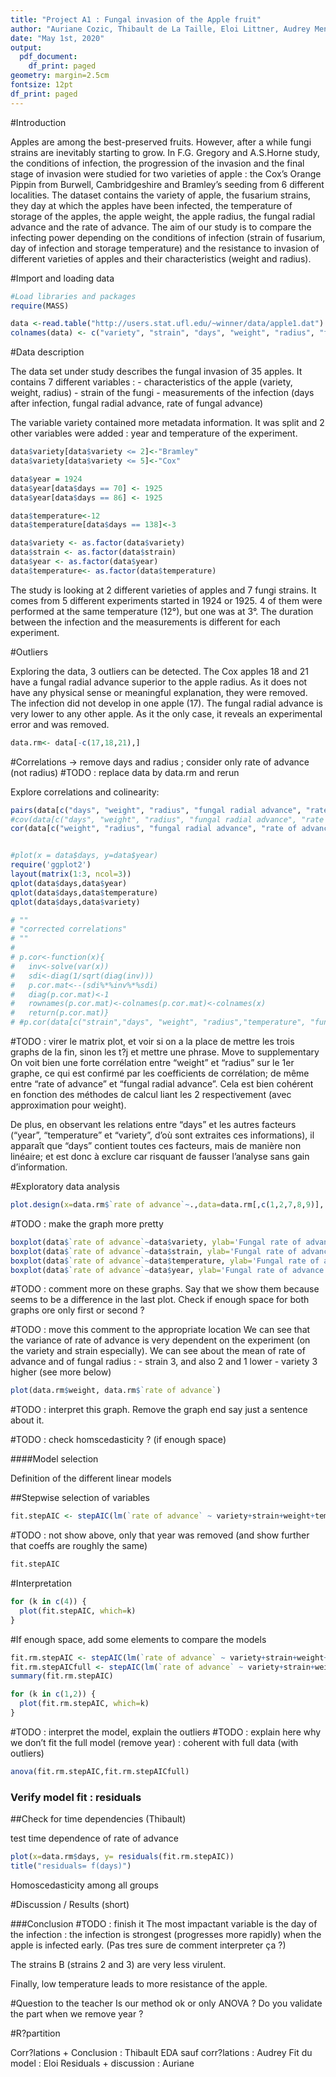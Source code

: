 ```yaml
---
title: "Project A1 : Fungal invasion of the Apple fruit"
author: "Auriane Cozic, Thibault de La Taille, Eloi Littner, Audrey Menaesse"
date: "May 1st, 2020"
output: 
  pdf_document:
    df_print: paged
geometry: margin=2.5cm
fontsize: 12pt
df_print: paged
---
```




#Introduction

Apples are among the best-preserved fruits. However, after a while fungi strains are inevitably starting to grow. In F.G. Gregory and A.S.Horne study, the conditions of infection, the progression of the invasion and the final stage of invasion were studied for two varieties of apple : the Cox’s Orange Pippin from Burwell, Cambridgeshire and Bramley’s seeding from 6 different localities. The dataset contains the variety of apple, the fusarium strains, they day at which the apples have been infected, the temperature of storage of the apples, the apple weight, the apple radius, the fungal radial advance and the rate of advance. The aim of our study is to compare the infecting power depending on the conditions of infection (strain of fusarium, day of infection and storage temperature) and the resistance to invasion of different varieties of apples and their characteristics (weight and radius).



#Import and loading data


```r
#Load libraries and packages
require(MASS)
```

```r
data <-read.table("http://users.stat.ufl.edu/~winner/data/apple1.dat")
colnames(data) <- c("variety", "strain", "days", "weight", "radius", "fungal radial advance", "rate of advance")
```

#Data description

The data set under study describes the fungal invasion of 35 apples. It contains 7 different variables :
  - characteristics of the apple (variety, weight, radius)
  - strain of the fungi
  - measurements of the infection (days after infection, fungal radial advance, rate of fungal advance)

The variable variety contained more metadata information. It was split and 2 other variables were added : year and temperature of the experiment.

```r
data$variety[data$variety <= 2]<-"Bramley"
data$variety[data$variety <= 5]<-"Cox"

data$year = 1924
data$year[data$days == 70] <- 1925
data$year[data$days == 86] <- 1925

data$temperature<-12
data$temperature[data$days == 138]<-3

data$variety <- as.factor(data$variety)
data$strain <- as.factor(data$strain)
data$year <- as.factor(data$year) 
data$temperature<- as.factor(data$temperature)

```

The study is looking at 2 different varieties of apples and 7 fungi strains. It comes from 5 different experiments started in 1924 or 1925. 4 of them were performed at the same temperature (12°), but one was at 3°. The duration between the infection and the measurements is different for each experiment.


#Outliers

Exploring the data, 3 outliers can be detected.
The Cox apples 18 and 21 have a fungal radial advance superior to the apple radius. As it does not have any physical sense or meaningful explanation, they were removed.
The infection did not develop in one apple (17). The fungal radial advance is very lower to any other apple. As it the only case, it reveals an experimental error and was removed.

 
```r
data.rm<- data[-c(17,18,21),]
```



#Correlations -> remove days and radius ; consider only rate of advance (not radius) 
#TODO : replace data by data.rm and rerun 



Explore correlations and colinearity: 
```r
pairs(data[c("days", "weight", "radius", "fungal radial advance", "rate of advance")])
#cov(data[c("days", "weight", "radius", "fungal radial advance", "rate of advance")])
cor(data[c("weight", "radius", "fungal radial advance", "rate of advance")])


#plot(x = data$days, y=data$year)
require('ggplot2')
layout(matrix(1:3, ncol=3))
qplot(data$days,data$year)
qplot(data$days,data$temperature)
qplot(data$days,data$variety)

# ""
# "corrected correlations"
# ""
# 
# p.cor<-function(x){
#   inv<-solve(var(x))
#   sdi<-diag(1/sqrt(diag(inv)))
#   p.cor.mat<--(sdi%*%inv%*%sdi)
#   diag(p.cor.mat)<-1
#   rownames(p.cor.mat)<-colnames(p.cor.mat)<-colnames(x)
#   return(p.cor.mat)}
# #p.cor(data[c("strain","days", "weight", "radius","temperature", "fungal radial advance", "rate of advance", "year")])
```
#TODO : virer le matrix plot, et voir si on a la place de mettre les trois graphs de la fin, sinon les t?j et mettre une phrase. Move to supplementary 
On voit bien une forte corrélation entre "weight" et "radius" sur le 1er graphe, ce qui est confirmé par les coefficients de corrélation; de même entre "rate of advance" et "fungal radial advance". 
Cela est bien cohérent en fonction des méthodes de calcul liant les 2 respectivement (avec approximation pour weight). 

De plus, en observant les relations entre "days" et les autres facteurs ("year", "temperature" et "variety", d'où sont extraites ces informations), il apparaît que "days" contient toutes ces facteurs, mais de manière non linéaire; et est donc à exclure car risquant de fausser l'analyse sans gain d'information.


#Exploratory data analysis 

```r
plot.design(x=data.rm$`rate of advance`~.,data=data.rm[,c(1,2,7,8,9)], ylab= 'Rate of fungal advance')

```
#TODO : make the graph more pretty 

```r
boxplot(data$`rate of advance`~data$variety, ylab='Fungal rate of advance')
boxplot(data$`rate of advance`~data$strain, ylab='Fungal rate of advance')
boxplot(data$`rate of advance`~data$temperature, ylab='Fungal rate of advance')
boxplot(data$`rate of advance`~data$year, ylab='Fungal rate of advance')
```



#TODO : comment more on these graphs. Say that we show them because seems to be a difference in the last plot. Check if enough space for both graphs ore only first or second ?


#TODO : move this comment to the appropriate location
We can see that the variance of rate of advance is very dependent on the experiment (on the variety and strain especially).
We can see about the mean of rate of advance and of fungal radius :
 - strain 3, and also 2 and 1 lower
 - variety 3 higher
 (see more below)

```r
plot(data.rm$weight, data.rm$`rate of advance`)
```
#TODO : interpret this graph. Remove the graph end say just a sentence about it. 


#TODO : check homscedasticity ? (if enough space)





####Model selection

Definition of the different linear models




##Stepwise selection of variables
```r
fit.stepAIC <- stepAIC(lm(`rate of advance` ~ variety+strain+weight+temperature+year, data=data))
```


#TODO : not show above, only that year was removed (and show further that coeffs are roughly the same)


```r
fit.stepAIC
```


#Interpretation

```r
for (k in c(4)) {
  plot(fit.stepAIC, which=k)
}
```


#If enough space, add some elements to compare the models
```r
fit.rm.stepAIC <- stepAIC(lm(`rate of advance` ~ variety+strain+weight+temperature, data=data.rm))
fit.rm.stepAICfull <- stepAIC(lm(`rate of advance` ~ variety+strain+weight+temperature+year, data=data.rm))
summary(fit.rm.stepAIC)

```
```r

for (k in c(1,2)) {
  plot(fit.rm.stepAIC, which=k)
}
```

#TODO : interpret the model, explain the outliers 
#TODO : explain here why we don't fit the full model (remove year) : coherent with full data (with outliers)

```r
anova(fit.rm.stepAIC,fit.rm.stepAICfull)
```




### Verify model fit : residuals







##Check for time dependencies (Thibault)

test time dependence of rate of advance 
```r

plot(x=data.rm$days, y= residuals(fit.rm.stepAIC))
title("residuals= f(days)")
```

Homoscedasticity among all groups


#Discussion / Results (short)


###Conclusion
#TODO : finish it
The most impactant variable is the day of the infection : the infection is strongest (progresses more rapidly) when the apple is infected early.
(Pas tres sure de comment interpreter ça ?)

The strains B (strains 2 and 3) are very less virulent.

Finally, low temperature leads to more resistance of the apple.

#Question to the teacher
Is our method ok or only ANOVA ?
Do you validate the part when we remove year ? 


#R?partition

Corr?lations + Conclusion : Thibault 
EDA sauf corr?lations : Audrey 
Fit du model : Eloi
Residuals + discussion : Auriane


